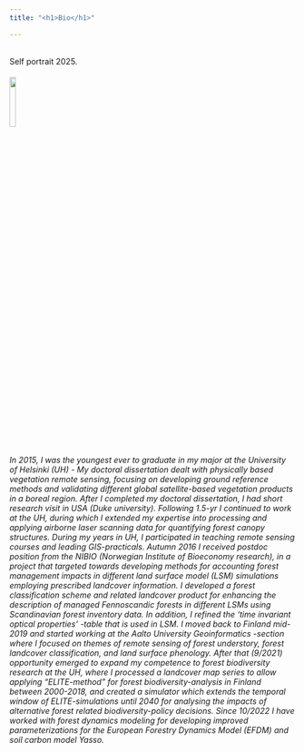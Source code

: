 ---
title: "<h1>Bio</h1>"

---



<br/>
Self portrait 2025.
<h6><img  src="Figs/Omakuva_edits_border.png" width="15%"/></h6>
<br/>
<br/>

  
 _In 2015, I was the youngest ever to graduate in my major at the University of Helsinki (UH) - _
 _My doctoral dissertation dealt with physically based vegetation remote sensing, focusing on_
 _developing ground reference methods and validating different global satellite-based vegetation_
 _products in a boreal region. After I completed my doctoral dissertation, I had short research_
 _visit in USA (Duke university). Following 1.5-yr I continued to work at the UH, during which I_
 _extended my expertise into processing and applying airborne laser scanning data for quantifying_
 _forest canopy structures. During my years in UH, I participated in teaching remote sensing courses_
 _and leading GIS-practicals. Autumn 2016 I received postdoc position from the NIBIO (Norwegian _
 _Institute of Bioeconomy research), in a project that targeted towards developing methods for_
 _accounting forest management impacts in different land surface model (LSM) simulations employing_
 _prescribed landcover information. I developed a forest classification scheme and related landcover_
 _product for enhancing the description of managed Fennoscandic forests in different LSMs using_ 
 _Scandinavian forest inventory data. In addition, I refined the 'time invariant optical properties'_
 _-table that is used in LSM. I moved back to Finland mid-2019 and started working at the Aalto_
 _University Geoinformatics -section where I focused on themes of remote sensing of forest understory,_ 
 _forest landcover classification, and land surface phenology. After that (9/2021) opportunity emerged_
 _to expand my competence to forest biodiversity research at the UH, where I processed a landcover map_       _series to allow applying "ELITE-method" for forest biodiversity-analysis in Finland between 2000-2018,_
 _and created a simulator which extends the temporal window of ELITE-simulations until 2040 for analysing_
 _the impacts of alternative forest related biodiversity-policy decisions. Since 10/2022 I have worked_
 _with forest dynamics modeling for developing improved parameterizations for the European Forestry_ _Dynamics Model (EFDM) and soil carbon model Yasso._ 


                                       